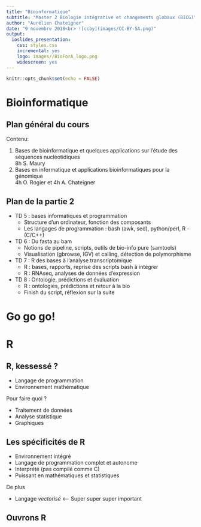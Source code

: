 ```yaml
---
title: "Bioinformatique"
subtitle: "Master 2 Biologie intégrative et changements globaux (BICG)"
author: "Aurélien Chateigner"
date: "9 novembre 2018<br> ![ccby](images/CC-BY-SA.png)"
output:
  ioslides_presentation:
    css: styles.css
    incremental: yes
    logo: images//BioForA_logo.png
    widescreen: yes
---
```

<script src="https://ajax.googleapis.com/ajax/libs/jquery/3.2.1/jquery.min.js"></script>

<script type="text/javascript">
  $(document).ready(function() {
    $('slides').prepend("<div class=\"zoomDiv\"><img src=\"\" class=\"zoomImg\"></div>");
    // onClick function for all plots (img's)
    $('img:not(.zoomImg)').click(function() {
      $('.zoomImg').attr('src', $(this).attr('src'));
      $('.zoomDiv').css({opacity: '1', width: '90%'});
    });
    // onClick function for zoomImg
    $('img.zoomImg').click(function() {
      $('.zoomDiv').css({opacity: '0', width: '0%'});
    });0
  });
</script>

```r
knitr::opts_chunk$set(echo = FALSE)
```

# Bioinformatique

## Plan général du cours

Contenu:

1) Bases de bioinformatique et quelques applications sur l’étude des séquences nucléotidiques
<br>8h S. Maury
2) Bases en informatique et applications bioinformatiques pour la génomique
<br>4h O. Rogier et 4h A. Chateigner

## Plan de la partie 2

* TD 5 : bases informatiques et programmation
    * Structure d'un ordinateur, fonction des composants
    * Les langages de programmation : bash (awk, sed), python/perl, R - (C/C++)
* TD 6 : Du fasta au bam
    * Notions de pipeline, scripts, outils de bio-info pure (samtools)
    * Visualisation (gbrowse, IGV) et calling, détection de polymorphisme
* TD 7 : R des bases à l'analyse transcriptomique
    * R : bases, rapports, reprise des scripts bash à intégrer
    * R : RNAseq, analyses de données d'expression
* TD 8 : Ontologie, prédictions et évaluation
    * R : ontologies, prédictions et retour à la bio
    * Finish du script, réflexion sur la suite
    
# Go go go!

# R

## R, kessessé ?

* Langage de programmation
* Environnement mathématique

Pour faire quoi ?

* Traitement de données
* Analyse statistique
* Graphiques

## Les spécificités de R

* Environnement intégré
* Langage de programmation complet et autonome
* Interprété (pas compilé comme C)
* Puissant en mathématiques et statistiques

De plus

* Langage *vectorisé* <-- Super super super important

## Ouvrons R